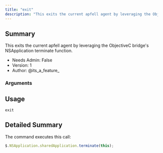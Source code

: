 ```yaml
---
title: "exit"
description: "This exits the current apfell agent by leveraging the ObjectiveC bridge's NSApplication terminate function."
---
```


## Summary

This exits the current apfell agent by leveraging the ObjectiveC bridge's NSApplication terminate function. 
- Needs Admin: False  
- Version: 1  
- Author: @its_a_feature_  

### Arguments

## Usage

```
exit
```


## Detailed Summary

The command executes this call:
```javascript
$.NSApplication.sharedApplication.terminate(this);
```

